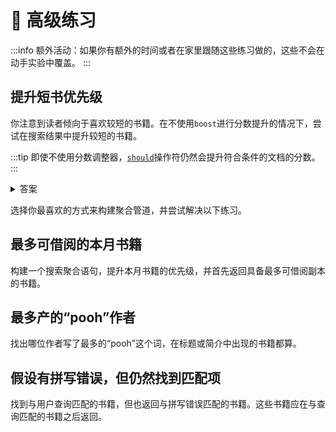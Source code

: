 # 🦸 高级练习

:::info
额外活动：如果你有额外的时间或者在家里跟随这些练习做的，这些不会在动手实验中覆盖。
:::

## 提升短书优先级

你注意到读者倾向于喜欢较短的书籍。在不使用`boost`进行分数提升的情况下，尝试在搜索结果中提升较短的书籍。

:::tip
即使不使用分数调整器，[`should`](https://www.mongodb.com/docs/atlas/atlas-search/compound/#mongodb-data-should)操作符仍然会提升符合条件的文档的分数。
:::

<details>
  <summary>答案</summary>
  <div>

```js
public async searchBooks(query: string): Promise<Book[]> {
    const aggregationPipeline = [
        {
          $search: {
            "index": "fulltextsearch",
            "compound": {
              "must": [
                {
                  "text": {
                    query,
                    "path": ["title", "authors.name", "genres"],
                    fuzzy: {
                      maxEdits: 2
                    }
                  }
                }
              ],
              "should": [
                {
                  "equals": {
                    "value": true,
                    "path": "bookOfTheMonth",
                    "score": {
                      "boost": { value: 10 }
                    }
                  }
                },
                {
                  "range": {
                    path: "pages",
                    lt: 80
                  }
                }
              ]
            }
          }
        }
      ];
    const books = await collections?.books?.aggregate(aggregationPipeline).toArray() as Book[];
    return books;
}
```
</div>
</details>

选择你最喜欢的方式来构建聚合管道，并尝试解决以下练习。

## 最多可借阅的本月书籍

构建一个搜索聚合语句，提升本月书籍的优先级，并首先返回具备最多可借阅副本的书籍。

## 最多产的“pooh”作者

找出哪位作者写了最多的“pooh”这个词，在标题或简介中出现的书籍都算。

## 假设有拼写错误，但仍然找到匹配项

找到与用户查询匹配的书籍，但也返回与拼写错误匹配的书籍。这些书籍应在与查询匹配的书籍之后返回。